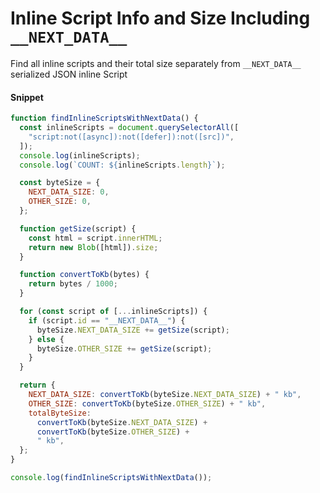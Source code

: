 # Inline Script Info and Size Including `__NEXT_DATA__`

Find all inline scripts and their total size separately from `__NEXT_DATA__` serialized JSON inline Script

#### Snippet

```js copy
function findInlineScriptsWithNextData() {
  const inlineScripts = document.querySelectorAll([
    "script:not([async]):not([defer]):not([src])",
  ]);
  console.log(inlineScripts);
  console.log(`COUNT: ${inlineScripts.length}`);

  const byteSize = {
    NEXT_DATA_SIZE: 0,
    OTHER_SIZE: 0,
  };

  function getSize(script) {
    const html = script.innerHTML;
    return new Blob([html]).size;
  }

  function convertToKb(bytes) {
    return bytes / 1000;
  }

  for (const script of [...inlineScripts]) {
    if (script.id == "__NEXT_DATA__") {
      byteSize.NEXT_DATA_SIZE += getSize(script);
    } else {
      byteSize.OTHER_SIZE += getSize(script);
    }
  }

  return {
    NEXT_DATA_SIZE: convertToKb(byteSize.NEXT_DATA_SIZE) + " kb",
    OTHER_SIZE: convertToKb(byteSize.OTHER_SIZE) + " kb",
    totalByteSize:
      convertToKb(byteSize.NEXT_DATA_SIZE) +
      convertToKb(byteSize.OTHER_SIZE) +
      " kb",
  };
}

console.log(findInlineScriptsWithNextData());
```
